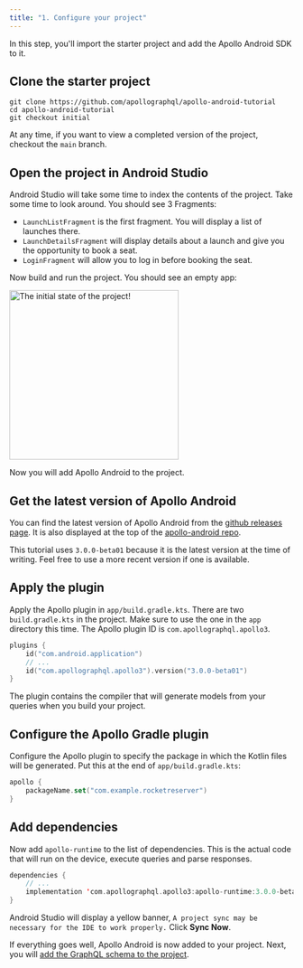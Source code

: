 ```yaml
---
title: "1. Configure your project"
---
```


In this step, you'll import the starter project and add the Apollo Android SDK to it.

## Clone the starter project

```
git clone https://github.com/apollographql/apollo-android-tutorial
cd apollo-android-tutorial
git checkout initial
```

At any time, if you want to view a completed version of the project, checkout the `main` branch.

## Open the project in Android Studio

Android Studio will take some time to index the contents of the project. Take some time to look around. You should see 3 Fragments:

* `LaunchListFragment` is the first fragment. You will display a list of launches there.
* `LaunchDetailsFragment` will display details about a launch and give you the opportunity to book a seat.
* `LoginFragment` will allow you to log in before booking the seat.

Now build and run the project. You should see an empty app:

<img src="images/initial.png" alt="The initial state of the project!" class="screenshot" width="300"/>

Now you will add Apollo Android to the project.

## Get the latest version of Apollo Android

You can find the latest version of Apollo Android from the [github releases page](https://github.com/apollographql/apollo-android/releases). It is also displayed at the top of the [apollo-android repo](https://github.com/apollographql/apollo-android/).

This tutorial uses `3.0.0-beta01` because it is the latest version at the time of writing. Feel free to use a more recent version if one is available.

## Apply the plugin

Apply the Apollo plugin in `app/build.gradle.kts`. There are two `build.gradle.kts` in the project. Make sure to use the one in the `app` directory this time. The Apollo plugin ID is `com.apollographql.apollo3`.

```kotlin:title=app/build.gradle.kts
plugins {
    id("com.android.application")
    // ...
    id("com.apollographql.apollo3").version("3.0.0-beta01")
}
```

The plugin contains the compiler that will generate models from your queries when you build your project.

## Configure the Apollo Gradle plugin

Configure the Apollo plugin to specify the package in which the Kotlin files will be generated. Put this at the end of `app/build.gradle.kts`:

```kotlin:title=app/build.gradle.kts
apollo {
    packageName.set("com.example.rocketreserver")
}
```

## Add dependencies

Now add `apollo-runtime` to the list of dependencies. This is the actual code that will run on the device, execute queries and parse responses.

```groovy:title=app/build.gradle.kts
dependencies {
    // ...
    implementation 'com.apollographql.apollo3:apollo-runtime:3.0.0-beta01'
}
```

Android Studio will display a yellow banner, `A project sync may be necessary for the IDE to work properly.` Click **Sync Now**.

If everything goes well, Apollo Android is now added to your project. Next, you will [add the GraphQL schema to the project](02-add-the-graphql-schema).
